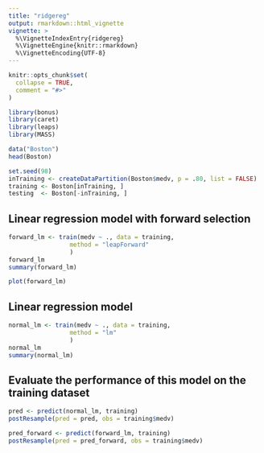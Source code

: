```yaml
---
title: "ridgereg"
output: rmarkdown::html_vignette
vignette: >
  %\VignetteIndexEntry{ridgereg}
  %\VignetteEngine{knitr::rmarkdown}
  %\VignetteEncoding{UTF-8}
---
```


```r
knitr::opts_chunk$set(
  collapse = TRUE,
  comment = "#>"
)
```

```r
library(bonus)
library(caret)
library(leaps)
library(MASS)

```

```r
data("Boston")
head(Boston)
```

```r
set.seed(98)
inTraining <- createDataPartition(Boston$medv, p = .80, list = FALSE)
training <- Boston[inTraining, ]
testing  <- Boston[-inTraining, ]
```

##  Linear regression model with forward selection
```r
forward_lm <- train(medv ~ ., data = training, 
                 method = "leapForward"
                 )
forward_lm
summary(forward_lm)
```


```r

plot(forward_lm)
```



##  Linear regression model 
```r
normal_lm <- train(medv ~ ., data = training, 
                 method = "lm"
                 )
normal_lm
summary(normal_lm)
```





## Evaluate the performance of this model on the training dataset
```r
pred <- predict(normal_lm, training)
postResample(pred = pred, obs = training$medv)

```
```r
pred_forward <- predict(forward_lm, training)
postResample(pred = pred_forward, obs = training$medv)

```
